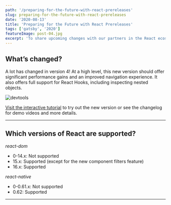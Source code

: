 ```yaml
---
path: '/preparing-for-the-future-with-react-prereleases'
slug: preparing-for-the-future-with-react-prereleases
date: '2020-08-13'
title: 'Preparing for the Future with React Prereleases'
tags: ['gatsby', '2020']
featureImage: post-04.jpg
excerpt: 'To share upcoming changes with our partners in the React ecosystem, we’re establishing official prerelease channels. We hope this process will help us make changes to React with confidence, and give developers the opportunity to try out experimental features.'
---
```


<h2>What’s changed?</h2>

<p>
  A lot has changed in version 4! At a high level, this new version should offer significant performance gains and an improved navigation experience. It also offers full support for React Hooks, including inspecting nested objects.
</p>

<img src="https://reactjs.org/static/9552e88d7605ef4e547af89096a9225d/cd138/devtools-v4-screenshot.png" alt="devtools" title="devtools" />

<p>
  <a href="#">Visit the interactive tutorial</a>
  to try out the new version or see the changelog for demo videos and more details.
</p>

<hr />

<h2>Which versions of React are supported?</h2>

<em>react-dom</em>

<ul>
  <li>0-14.x: Not supported</li>
  <li>15.x: Supported (except for the new component filters feature)</li>
  <li>16.x: Supported</li>
</ul>

<em>react-native</em>

<ul>
  <li>0-0.61.x: Not supported</li>
  <li>0.62: Supported</li>
</ul>

<hr />
